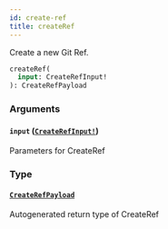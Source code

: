 ```yaml
---
id: create-ref
title: createRef
---
```


Create a new Git Ref.

```graphql
createRef(
  input: CreateRefInput!
): CreateRefPayload

```

### Arguments

#### `input` ([`CreateRefInput!`](/docs/api/inputs/create-ref-input))

Parameters for CreateRef

### Type

#### [`CreateRefPayload`](/docs/api/objects/create-ref-payload)

Autogenerated return type of CreateRef
